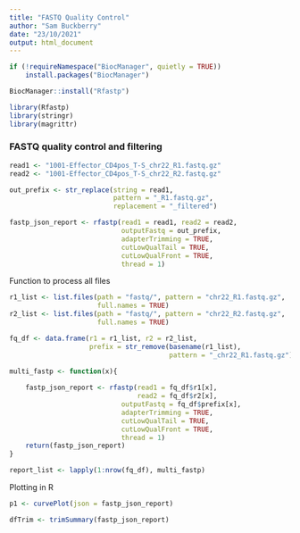 ```yaml
---
title: "FASTQ Quality Control"
author: "Sam Buckberry"
date: "23/10/2021"
output: html_document
---
```




```r
if (!requireNamespace("BiocManager", quietly = TRUE))
    install.packages("BiocManager")

BiocManager::install("Rfastp")
```

```r
library(Rfastp)
library(stringr)
library(magrittr)
```

### FASTQ quality control and filtering
```r
read1 <- "1001-Effector_CD4pos_T-S_chr22_R1.fastq.gz"
read2 <- "1001-Effector_CD4pos_T-S_chr22_R2.fastq.gz"

out_prefix <- str_replace(string = read1,
                          pattern = "_R1.fastq.gz",
                          replacement = "_filtered")

fastp_json_report <- rfastp(read1 = read1, read2 = read2, 
                            outputFastq = out_prefix,
                            adapterTrimming = TRUE,
                            cutLowQualTail = TRUE,
                            cutLowQualFront = TRUE,
                            thread = 1)
```

Function to process all files
```r
r1_list <- list.files(path = "fastq/", pattern = "chr22_R1.fastq.gz",
                      full.names = TRUE)
r2_list <- list.files(path = "fastq/", pattern = "chr22_R2.fastq.gz",
                      full.names = TRUE)

fq_df <- data.frame(r1 = r1_list, r2 = r2_list,
                    prefix = str_remove(basename(r1_list),
                                        pattern = "_chr22_R1.fastq.gz"))

multi_fastp <- function(x){
    
    fastp_json_report <- rfastp(read1 = fq_df$r1[x],
                                read2 = fq_df$r2[x], 
                            outputFastq = fq_df$prefix[x],
                            adapterTrimming = TRUE,
                            cutLowQualTail = TRUE,
                            cutLowQualFront = TRUE,
                            thread = 1)
    return(fastp_json_report)
}

report_list <- lapply(1:nrow(fq_df), multi_fastp)

```

Plotting in R
```r
p1 <- curvePlot(json = fastp_json_report)

dfTrim <- trimSummary(fastp_json_report)

````





